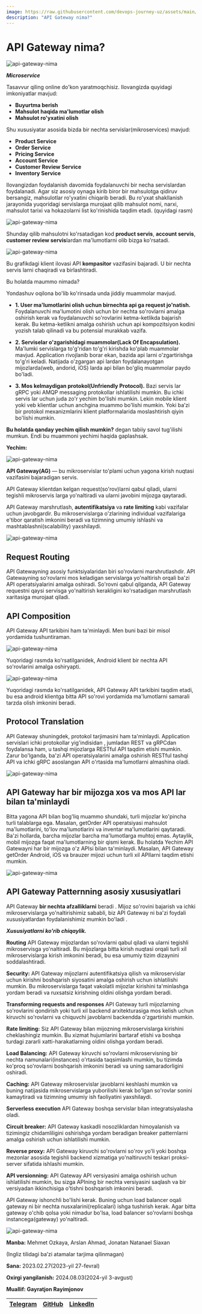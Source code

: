 ```yaml
---
image: https://raw.githubusercontent.com/devops-journey-uz/assets/main/images/article/api-gateway-nima/banner.png
description: "API Gateway nima?"
---
```



# API Gateway nima?

![api-gateway-nima](https://raw.githubusercontent.com/devops-journey-uz/assets/main/images/article/api-gateway-nima/banner.png)

***Microservice***

Tasavvur qiling online do'kon yaratmoqchisiz. Ilovangizda quyidagi imkoniyatlar mavjud:

* **Buyurtma berish**
* **Mahsulot haqida ma'lumotlar olish**
* **Mahsulot ro'yxatini olish**

Shu xususiyatar asosida bizda bir nechta servislar(mikroservices) mavjud:

* **Product Service**
* **Order Service**
* **Pricing Service**
* **Account Service**
* **Customer Review Service**
* **Inventory Service**

Ilovangizdan foydalanish davomida foydalanuvchi bir necha servislardan foydalanadi. Agar siz asosiy oynaga kirib biror bir mahsulotga qidiruv bersangiz, mahsulotlar ro'yxatini chiqarib beradi. Bu ro'yxat shakllanish jarayonida yuqoridagi servislarga murojaat qilib mahsulot nomi, narxi, mahsulot tarixi va hokazolarni list ko'rinishida taqdim etadi. (quyidagi rasm)

![api-gateway-nima](https://raw.githubusercontent.com/devops-journey-uz/assets/main/images/article/api-gateway-nima/1.webp)

Shunday qilib mahsulotni ko'rsatadigan kod **product servis**, **account servis**, **customer review servis**lardan ma'lumotlarni olib bizga ko'rsatadi.

![api-gateway-nima](https://raw.githubusercontent.com/devops-journey-uz/assets/main/images/article/api-gateway-nima/2.webp)

Bu grafikdagi klient ilovasi API **kompasitor** vazifasini bajaradi. U bir nechta servis larni chaqiradi va birlashtiradi.

Bu holatda maummo nimada?

Yondashuv oqilona bo'lib ko'rinsada unda jiddiy muammolar mavjud.


* **1. User ma'lumotlarini olish uchun birnechta api ga request jo'natish.** Foydalanuvchi ma'lumotini olish uchun bir nechta so'rovlarni amalga oshirish kerak va foydalanuvchi so'rovlarini ketma-ketlikda bajarish kerak. Bu ketma-ketlikni amalga oshirish uchun api kompozitsiyon kodini yozish talab qilinadi va bu potensial murakkab vazifa.

* **2. Serviselar o'zgarishidagi muammolar(Lack Of Encapsulation).** Ma'lumki servislarga to'g'ridan to'g'ri kirishda ko'plab muammolar mavjud. Application rivojlanib borar ekan, bazida api larni o'zgartirishga to'g'ri keladi. Natijada o'zgargan api lardan foydalanayotgan mijozlarda(web, andorid, iOS) larda api bilan bo'gliq muammolar paydo bo'ladi.

* **3. Mos kelmaydigan protokol(Unfriendly Protocol).** Bazi servis lar gRPC yoki AMQP messaging protokollar ishlatilishi mumkin. Bu ichki servis lar uchun juda zo'r yechim bo'lishi mumkin. Lekin mobile klient yoki veb klientlar uchun anchgina muammo bo'lishi mumkin. Yoki baʼzi bir protokol mexanizmlarini klient platformalarida moslashtirish qiyin bo'lishi mumkin.

**Bu holatda qanday yechim qilish mumkin?** degan tabiiy savol tug'ilishi mumkun. Endi bu muammoni yechimi haqida gaplashsak.

**Yechim:**

![api-gateway-nima](https://raw.githubusercontent.com/devops-journey-uz/assets/main/images/article/api-gateway-nima/3.webp)

**API Gateway(AG)** — bu mikroservislar to'plami uchun yagona kirish nuqtasi vazifasini bajaradigan servis.

API Gateway klientdan kelgan request(so'rov)larni qabul qiladi, ularni tegishli mikroservis larga yo'naltiradi va ularni javobini mijozga qaytaradi.

API Gateway marshrutlash, **autentifikatsiya** va **rate limiting** kabi vazifalar uchun javobgardir. Bu mikroservislarga o'zlarining individual vazifalariga e'tibor qaratish imkonini beradi va tizimning umumiy ishlashi va mashtablashni(scalability) yaxshilaydi.

![api-gateway-nima](https://raw.githubusercontent.com/devops-journey-uz/assets/main/images/article/api-gateway-nima/4.webp)

## Request Routing
API Gatewayning asosiy funktsiyalaridan biri so'rovlarni marshrutlashdir. API Gatewayning so'rovlarni mos keladigan servislarga yo'naltirish orqali ba'zi API operatsiyalarini amalga oshiradi. So'rovni qabul qilganda, API Gateway requestni qaysi servisga yo'naltirish kerakligini ko'rsatadigan marshrutlash xaritasiga murojaat qiladi.

## API Composition
API Gateway API tarkibini ham ta'minlaydi. Men buni bazi bir misol yordamida tushuntiraman.

![api-gateway-nima](https://raw.githubusercontent.com/devops-journey-uz/assets/main/images/article/api-gateway-nima/5.webp)

Yuqoridagi rasmda ko'rsatilganidek, Android klient bir nechta API so'rovlarini amalga oshiryapti.

![api-gateway-nima](https://raw.githubusercontent.com/devops-journey-uz/assets/main/images/article/api-gateway-nima/6.webp)

Yuqoridagi rasmda ko'rsatilganidek, API Gateway API tarkibini taqdim etadi, bu esa android klientga bitta API so'rovi yordamida ma'lumotlarni samarali tarzda olish imkonini beradi.

## Protocol Translation

API Gateway shuningdek, protokol tarjimasini ham ta'minlaydi. Application servislari ichki protokollar yig'indisidan , jumladan REST va gRPCdan foydalansa ham, u tashqi mijozlarga RESTful API taqdim etishi mumkin. Zarur bo'lganda, ba'zi API operatsiyalarini amalga oshirish RESTful tashqi API va ichki gRPC asoslangan API o'rtasida ma'lumotlarni almashina oladi.

![api-gateway-nima](https://raw.githubusercontent.com/devops-journey-uz/assets/main/images/article/api-gateway-nima/7.webp)

## API Gateway har bir mijozga xos va mos API lar bilan ta'minlaydi

Bitta yagona API bilan bog'liq muammo shundaki, turli mijozlar ko'pincha turli talablarga ega. Masalan, getOrder API operatsiyasi mahsulot ma'lumotlarini, to'lov ma'lumotlarini va inventar ma'lumotlarini qaytaradi. Ba'zi hollarda, barcha mijozlar barcha ma'lumotlarga muhtoj emas. Aytaylik, mobil mijozga faqat ma'lumotlarning bir qismi kerak. Bu holatda Yechim API Gatewayni har bir mijozga o'z APIsi bilan ta'minlaydi. Masalan, API Gateway getOrder Android, iOS va brauzer mijozi uchun turli xil APIlarni taqdim etishi mumkin.

![api-gateway-nima](https://raw.githubusercontent.com/devops-journey-uz/assets/main/images/article/api-gateway-nima/8.webp)

## API Gateway Patternning asosiy xususiyatlari

API Gateway **bir nechta afzalliklarni** beradi . Mijoz so'rovini bajarish va ichki mikroservislarga yo'naltirishimiz sababli, biz API Gateway ni ba'zi foydali xususiyatlardan foydalanishimiz mumkin bo'ladi .

***Xususiyatlarni ko'rib chiqaylik.***

**Routing** API Gateway mijozlardan so'rovlarni qabul qiladi va ularni tegishli mikroservisga yo'naltiradi. Bu mijozlarga bitta kirish nuqtasi orqali turli xil mikroservislarga kirish imkonini beradi, bu esa umumiy tizim dizaynini soddalashtiradi.

**Security:** API Gateway mijozlarni autentifikatsiya qilish va mikroservislar uchun kirishni boshqarish siyosatini amalga oshirish uchun ishlatilishi mumkin. Bu mikroservislarga faqat vakolatli mijozlar kirishini ta'minlashga yordam beradi va ruxsatsiz kirishning oldini olishga yordam beradi.

**Transforming requests and responses** API Gateway turli mijozlarning so'rovlarini qondirish yoki turli xil backend arxitekturasiga mos kelish uchun kiruvchi so'rovlarni va chiquvchi javoblarni backendda o'zgartirishi mumkin.

**Rate limiting:** Siz API Gateway bilan mijozning mikroservislarga kirishini cheklashingiz mumkin. Bu xizmat hujumlarini bartaraf etishi va boshqa turdagi zararli xatti-harakatlarning oldini olishga yordam beradi.

**Load Balancing:** API Gateway kiruvchi so'rovlarni mikroservisning bir nechta namunalari(instances) o'rtasida taqsimlashi mumkin, bu tizimda ko'proq so'rovlarni boshqarish imkonini beradi va uning samaradorligini oshiradi.

**Caching:** API Gateway mikroservislar javoblarni keshlashi mumkin va buning natijasida mikroservislarga yuborilishi kerak bo'lgan so'rovlar sonini kamaytiradi va tizimning umumiy ish faoliyatini yaxshilaydi.

**Serverless execution** API Gateway boshqa servislar bilan integratsiyalasha oladi.

**Circuit breaker:** API Gateway kaskadli nosozliklardan himoyalanish va tizimingiz chidamliligini oshirishga yordam beradigan breaker patternlarni amalga oshirish uchun ishlatilishi mumkin.

**Reverse proxy:** API Gateway kiruvchi so'rovlarni so'rov yo'li yoki boshqa mezonlar asosida tegishli backend xizmatiga yo'naltiruvchi teskari proksi-server sifatida ishlashi mumkin.

**API versionning:** API Gateway API versiyasini amalga oshirish uchun ishlatilishi mumkin, bu sizga APIning bir nechta versiyasini saqlash va bir versiyadan ikkinchisiga o'tishni boshqarish imkonini beradi.

API Gateway ishonchli bo'lishi kerak. Buning uchun load balancer oqali gateway ni bir nechta nusxalarini(replicalari) ishga tushirish kerak. Agar bitta gateway o'chib qolsa yoki nimadur bo'lsa, load balancer so'rovlarni boshqa instancega(gateway) yo'naltiradi.

![api-gateway-nima](https://raw.githubusercontent.com/devops-journey-uz/assets/main/images/article/api-gateway-nima/9.webp)


<Callout type="info" emoji="">

**Manba:** Mehmet Ozkaya, Arslan Ahmad, Jonatan Natanael Siaxan

(Ingliz tilidagi baʼzi atamalar tarjima qilinmagan)

**Sana:** 2023.02.27(2023-yil 27-fevral)

**Oxirgi yangilanish:** 2024.08.03(2024-yil 3-avgust)

**Muallif: Gayratjon Rayimjonov**

| [Telegram](https://t.me/gayratjon_rayimjonov) | [GitHub](https://github.com/gayratjonr) | [LinkedIn](https://www.linkedin.com/in/gayratjonr/) |
| - | - | - |

</Callout>